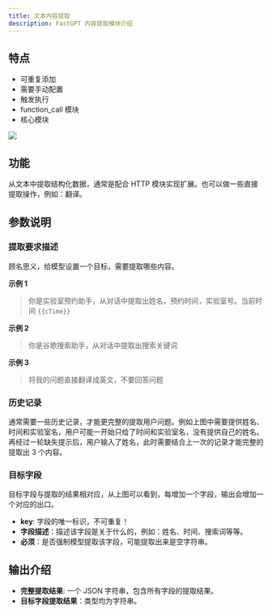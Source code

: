 ```yaml
---
title: 文本内容提取
description: FastGPT 内容提取模块介绍
---
```


## 特点

- 可重复添加
- 需要手动配置
- 触发执行
- function_call 模块
- 核心模块

![](/imgs/extract1.png)

## 功能

从文本中提取结构化数据，通常是配合 HTTP 模块实现扩展。也可以做一些直接提取操作，例如：翻译。

## 参数说明

### 提取要求描述

顾名思义，给模型设置一个目标，需要提取哪些内容。

**示例 1**

> 你是实验室预约助手，从对话中提取出姓名，预约时间，实验室号。当前时间 `{{cTime}}`

**示例 2**

> 你是谷歌搜索助手，从对话中提取出搜索关键词

**示例 3**

> 将我的问题直接翻译成英文，不要回答问题

### 历史记录

通常需要一些历史记录，才能更完整的提取用户问题。例如上图中需要提供姓名、时间和实验室名，用户可能一开始只给了时间和实验室名，没有提供自己的姓名。再经过一轮缺失提示后，用户输入了姓名，此时需要结合上一次的记录才能完整的提取出 3 个内容。

### 目标字段

目标字段与提取的结果相对应，从上图可以看到，每增加一个字段，输出会增加一个对应的出口。

+ **key**: 字段的唯一标识，不可重复！
+ **字段描述**：描述该字段是关于什么的，例如：姓名、时间、搜索词等等。
+ **必须**：是否强制模型提取该字段，可能提取出来是空字符串。

## 输出介绍

- **完整提取结果**: 一个 JSON 字符串，包含所有字段的提取结果。
- **目标字段提取结果**：类型均为字符串。
